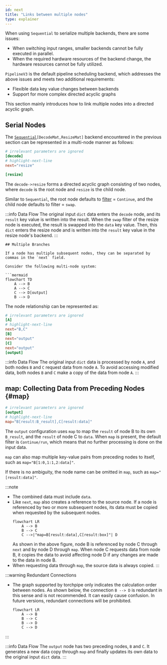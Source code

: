 ```yaml
---
id: next
title: "Links between multiple nodes"
type: explainer
---
```

When using `Sequential` to serialize multiple backends, there are some issues:
- When switching input ranges, smaller backends cannot be fully executed in parallel.
- When the required hardware resources of the backend change, the hardware resources cannot be fully utilized.

`PipelineV3` is the default pipeline scheduling backend, which addresses the above issues and meets two additional requirements:
- Flexible data key value changes between backends
- Support for more complex directed acyclic graphs

This section mainly introduces how to link multiple nodes into a directed acyclic graph.

## Serial Nodes
The [`Sequential`](../Intra-node/Sequential.mdx)`[DecodeMat,ResizeMat]` backend encountered in the previous section can be represented in a multi-node manner as follows:
```toml
# irrelevant parameters are ignored 
[decode]
# highlight-next-line
next="resize"

[resize]
```





The `decode->resize` forms a directed acyclic graph consisting of two nodes, where `decode` is the root node and `resize` is the child node.

Similar to `Sequential`, the root node defaults to [filter](../Intra-node/Sequential.mdx#filter_sequential) = `Continue`, and the child node defaults to filter = `swap`.

:::info Data Flow
The original input `dict` data enters the `decode` node, and its `result` key value is written into the result.
When the `swap` filter of the resize node is executed, the result is swapped into the `data` key value. Then, this `dict` enters the resize node and is written into the `result` key value in the resize node's backend.
:::
```
## Multiple Branches

If a node has multiple subsequent nodes, they can be separated by commas in the `next` field.

Consider the following multi-node system:

```mermaid
flowchart TD
    A --> B
    A --> C
    C --> D[output]
    B --> D
```
 
The node relationship can be represented as:

```toml
# irrelevant parameters are ignored 
[A]
# highlight-next-line
next="B,C"
[B]
next="output"
[C]
next="output"
[output]
```

:::info Data Flow
The original input `dict` data is processed by node `A`, and both nodes `B` and `C` request data from node `A`. To avoid accessing modified data, both nodes `B` and `C` make a copy of the data from node `A`.
:::

## map: Collecting Data from Preceding Nodes {#map}
```toml
# irrelevant parameters are ignored 
[output]
# highlight-next-line
map="B[result:B_result],C[result:data]"
```
The `output` configuration uses `map` to map the `result` of node B to its own `B_result`, and the `result` of node C to `data`. When `map` is present, the default filter is `Continue/run`, which means that no further processing is done on the input data.

`map` can also map multiple key-value pairs from preceding nodes to itself, such as `map="B[1:0,1:1,2:data]"`.

If there is no ambiguity, the node name can be omitted in `map`, such as `map="[result:data]"`.

:::note
- The combined data must include `data`.
- Like `next`, `map` also creates a reference to the source node. If a node is referenced by two or more subsequent nodes, its data must be copied when requested by the subsequent nodes.
    ```mermaid
    flowchart LR
        A --> B
        B --> C
        C -->|"map=B[result:data],C[result:box]"| D
    ```
    As shown in the above figure, node B is referenced by node C through `next` and by node D through `map`. When node C requests data from node B, it copies the data to avoid affecting node D if any changes are made to the data in node B.
- When requesting data through `map`, the source data is always copied.
:::

:::warning Redundant Connections
- The graph supported by torchpipe only indicates the calculation order between nodes. As shown below, the connection `B --> D` is redundant in this sense and is not recommended. It can easily cause confusion. In future versions, redundant connections will be prohibited.

    ```mermaid
    flowchart LR
        A --> B
        B --> C
        B --> D
        C --> D
    ```
    
:::

:::info Data Flow
The `output` node has two preceding nodes, `B` and `C`. It generates a new data copy through `map` and finally updates its own data to the original input `dict` data.
:::
 